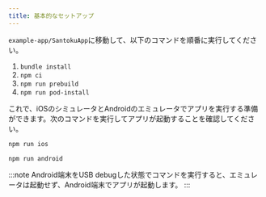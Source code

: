 ```yaml
---
title: 基本的なセットアップ
---
```


`example-app/SantokuApp`に移動して、以下のコマンドを順番に実行してください。

1. `bundle install`
2. `npm ci`
3. `npm run prebuild`
4. `npm run pod-install`

これで、iOSのシミュレータとAndroidのエミュレータでアプリを実行する準備ができます。次のコマンドを実行してアプリが起動することを確認してください。

```bash title=iOSシミュレータで起動する
npm run ios
```

```bash title=Androidエミュレータで起動する
npm run android
```

:::note
Android端末をUSB debugした状態でコマンドを実行すると、エミュレータは起動せず、Android端末でアプリが起動します。
:::
